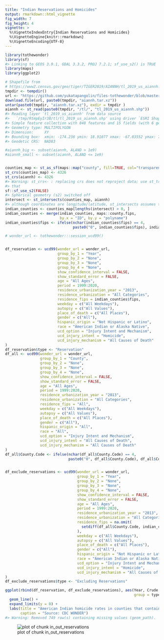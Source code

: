 ```yaml
---
title: "Indian Reservations and Homicides"
output: rmarkdown::html_vignette
fig_width: 7
fig_height: 4
vignette: >
  %\VignetteIndexEntry{Indian Reservations and Homicides}
  %\VignetteEngine{knitr::rmarkdown}
  %\VignetteEncoding{UTF-8}
---
```






```r
library(tothewonder)
library(sf)
#> Linking to GEOS 3.9.1, GDAL 3.3.2, PROJ 7.2.1; sf_use_s2() is TRUE
library(maps)
library(ggplot2)
```


```r
# Shapefile from
# https://www2.census.gov/geo/tiger/TIGER2019/AIANNH/tl_2019_us_aiannh.zip
tmpdir <- tempdir()
url <- "https://github.com/yukatapangolin/files-tothewonder/blob/master/aiannh.tar.xz?raw=true"
download.file(url, paste0(tmpdir, "aiannh.tar.xz"))
untar(paste0(tmpdir, "aiannh.tar.xz"), exdir = tmpdir )
aiannh <- st_read(paste0(tmpdir, "/tl/", "tl_2019_us_aiannh.shp"))
#> Reading layer `tl_2019_us_aiannh' from data source 
#>   `/tmp/RtmpEyIr3B/tl/tl_2019_us_aiannh.shp' using driver `ESRI Shapefile'
#> Simple feature collection with 848 features and 15 fields (with 6 geometries empty)
#> Geometry type: MULTIPOLYGON
#> Dimension:     XY
#> Bounding box:  xmin: -174.236 ymin: 18.91077 xmax: -67.03552 ymax: 71.34019
#> Geodetic CRS:  NAD83

#aiannh_big <- subset(aiannh, ALAND > 1e9)
#aiannh_small <- subset(aiannh, ALAND <= 1e9)
```




```r

counties_map <- st_as_sf(maps::map("county", fill=TRUE, col="transparent", plot=FALSE))
st_crs(counties_map) <- 4326
st_crs(aiannh) <- 4326
#> Warning: st_crs<- : replacing crs does not reproject data; use st_transform for
#> that
sf::sf_use_s2(FALSE)
#> Spherical geometry (s2) switched off
intersect <- st_intersects(counties_map, aiannh)
#> although coordinates are longitude/latitude, st_intersects assumes that they are planar
indian_counties <- counties_map[lengths(intersect) > 0, ]
indian_counties <- merge(indian_counties, maps::county.fips,
                         by.x = "ID", by.y = "polyname")
indian_counties$fips <- ifelse(nchar(indian_counties$fips) == 4,
                               paste0("0", indian_counties$fips), indian_counties$fips)
```


```r
# wonder_url <- tothewonder:::session_ucd99()
```




```r

df_reservation <- ucd99(wonder_url = wonder_url,
                        group_by_1 = "Year",
                        group_by_2 = "None",
                        group_by_3 = "None",
                        group_by_4 = "None",
                        show_confidence_interval = FALSE,
                        show_standard_error = FALSE,
                        age = "All Ages",
                        period = 1999:2020,
                        residence_urbanization_year = "2013",
                        residence_urbanization = "All Categories",
                        residence_fips = indian_counties$fips,
                        weekday = c("All Weekdays"),
                        autopsy = c("All Values"),
                        place_of_death = c("All Places"),
                        gender = c("All"),
                        hispanic_origin = "Not Hispanic or Latino",
                        race = "American Indian or Alaska Native",
                        ucd_option = "Injury Intent and Mechanism",
                        ucd_injury_intent = "Homicide",
                        ucd_injury_mechanism = "All Causes of Death"
)
df_reservation$type <- "Reservation"
df_all <- ucd99(wonder_url = wonder_url,
                group_by_1 = "County",
                group_by_2 = "None",
                group_by_3 = "None",
                group_by_4 = "None",
                show_confidence_interval = FALSE,
                show_standard_error = FALSE,
                age = "All Ages",
                period = 1999:2020,
                residence_urbanization_year = "2013",
                residence_urbanization = "All Categories",
                residence_fips = "All",
                weekday = c("All Weekdays"),
                autopsy = c("All Values"),
                place_of_death = c("All Places"),
                gender = c("All"),
                hispanic_origin = "All",
                race = "All",
                ucd_option = "Injury Intent and Mechanism",
                ucd_injury_intent = "All Causes of Death",
                ucd_injury_mechanism = "All Causes of Death"
)
df_all$County.Code <- ifelse(nchar(df_all$County.Code) == 4,
                             paste0("0", df_all$County.Code), df_all$County.Code)


df_exclude_reservations <- ucd99(wonder_url = wonder_url,
                                 group_by_1 = "Year",
                                 group_by_2 = "None",
                                 group_by_3 = "None",
                                 group_by_4 = "None",
                                 show_confidence_interval = FALSE,
                                 show_standard_error = FALSE,
                                 age = "All Ages",
                                 period = 1999:2020,
                                 residence_urbanization_year = "2013",
                                 residence_urbanization = "All Categories",
                                 residence_fips = na.omit(
                                   setdiff(df_all$County.Code, indian_counties$fips)
                                 ),
                                 weekday = c("All Weekdays"),
                                 autopsy = c("All Values"),
                                 place_of_death = c("All Places"),
                                 gender = c("All"),
                                 hispanic_origin = "Not Hispanic or Latino",
                                 race = "American Indian or Alaska Native",
                                 ucd_option = "Injury Intent and Mechanism",
                                 ucd_injury_intent = "Homicide",
                                 ucd_injury_mechanism = "All Causes of Death"
)
df_exclude_reservations$type <- "Excluding Reservations"
```


```r
ggplot(rbind(df_reservation, df_exclude_reservations), aes(Year, Crude.Rate,
                                                           group = type, color = type)) +
  geom_line() +
  expand_limits(y = 0) +
  labs(title = "American Indian homicide rates in counties that contain a reservation\nand counties that don't",
       caption = "Source: CDC WONDER")
#> Warning: Removed 749 row(s) containing missing values (geom_path).
```

![plot of chunk in_out_reservations](./figures/indian-reservations-in_out_reservations-1.png)
